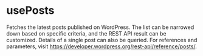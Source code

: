 
<Meta of={usePosts} title="react-wp-query/usePosts" />

# usePosts

Fetches the latest posts published on WordPress. The list can be narrowed down based on specific criteria, and the REST API result can be customized. Details of a single post can also be queried. For references and parameters, visit https://developer.wordpress.org/rest-api/reference/posts/.

<Canvas of={usePosts.Posts} />